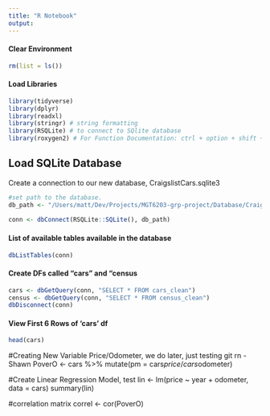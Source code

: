 ```yaml
---
title: "R Notebook"
output: 
---
```


#### Clear Environment
```r
rm(list = ls())
```

#### Load Libraries
```r
library(tidyverse)
library(dplyr)
library(readxl) 
library(stringr) # string formatting
library(RSQLite) # to connect to SQlite database
library(roxygen2) # For Function Documentation: ctrl + option + shift + r
```

## Load SQLite Database
Create a connection to our new database, CraigslistCars.sqlite3
```r
#set path to the database.
db_path <- "/Users/matt/Dev/Projects/MGT6203-grp-project/Database/CraigslistCarsClean.sqlite3"
  
conn <- dbConnect(RSQLite::SQLite(), db_path)
```

#### List of available tables available in the database
```r
dbListTables(conn)
```
#### Create DFs called "cars" and "census
```r
cars <- dbGetQuery(conn, "SELECT * FROM cars_clean")
census <- dbGetQuery(conn, "SELECT * FROM census_clean")
dbDisconnect(conn)
```

#### View First 6 Rows of 'cars' df
```r
head(cars)
```
#Creating New Variable Price/Odometer, we do later, just testing git rn - Shawn
PoverO <- cars %>%
  mutate(pm = cars$price/cars$odometer) 

#Create Linear Regression Model, test
lin <- lm(price ~ year + odometer, data = cars)
summary(lin)

#correlation matrix
correl <- cor(PoverO)
